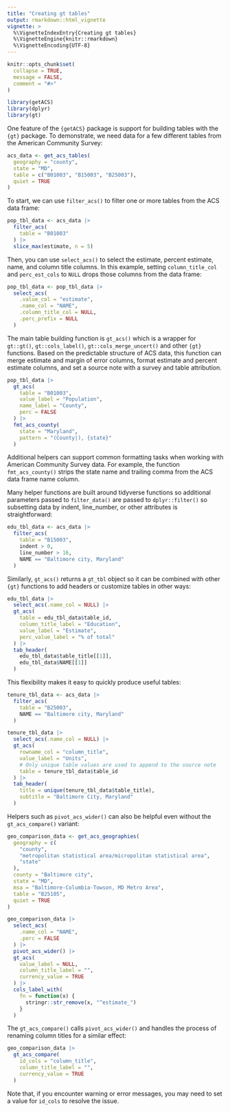 ```yaml
---
title: "Creating gt tables"
output: rmarkdown::html_vignette
vignette: >
  %\VignetteIndexEntry{Creating gt tables}
  %\VignetteEngine{knitr::rmarkdown}
  %\VignetteEncoding{UTF-8}
---
```


```r
knitr::opts_chunk$set(
  collapse = TRUE,
  message = FALSE,
  comment = "#>"
)
```

```r
library(getACS)
library(dplyr)
library(gt)
```

One feature of the `{getACS}` package is support for building tables with the `{gt}` package. To demonstrate, we need data for a few different tables from the American Community Survey:

```r
acs_data <- get_acs_tables(
  geography = "county",
  state = "MD",
  table = c("B01003", "B15003", "B25003"),
  quiet = TRUE
)
```

To start, we can use `filter_acs()` to filter one or more tables from the ACS data frame:

```r
pop_tbl_data <- acs_data |>
  filter_acs(
    table = "B01003"
  ) |>
  slice_max(estimate, n = 5)
```

Then, you can use `select_acs()` to select the estimate, percent estimate, name, and column title columns. In this example, setting `column_title_col` and `perc_est_cols` to `NULL` drops those columns from the data frame:

```r
pop_tbl_data <- pop_tbl_data |>
  select_acs(
    .value_col = "estimate",
    .name_col = "NAME",
    .column_title_col = NULL,
    .perc_prefix = NULL
  )
```

The main table building function is `gt_acs()` which is a wrapper for `gt::gt()`, `gt::cols_label()`, `gt::cols_merge_uncert()` and other `{gt}` functions. Based on the predictable structure of ACS data, this function can merge estimate and margin of error columns, format estimate and percent estimate columns, and set a source note with a survey and table attribution.

```r
pop_tbl_data |>
  gt_acs(
    table = "B01003",
    value_label = "Population",
    name_label = "County",
    perc = FALSE
  ) |>
  fmt_acs_county(
    state = "Maryland",
    pattern = "(County|), {state}"
  )
```

Additional helpers can support common formatting tasks when working with American Community Survey data. For example, the function `fmt_acs_county()`  strips the state name and trailing comma from the ACS data frame name column.

Many helper functions are built around tidyverse functions so additional parameters passed to `filter_data()` are passed to `dplyr::filter()` so subsetting data by indent, line_number, or other attributes is straightforward:

```r
edu_tbl_data <- acs_data |>
  filter_acs(
    table = "B15003",
    indent > 0,
    line_number > 16,
    NAME == "Baltimore city, Maryland"
  )
```

Similarly, `gt_acs()` returns a `gt_tbl` object so it can be combined with other `{gt}` functions to add headers or customize tables in other ways:

```r
edu_tbl_data |>
  select_acs(.name_col = NULL) |>
  gt_acs(
    table = edu_tbl_data$table_id,
    column_title_label = "Education",
    value_label = "Estimate",
    perc_value_label = "% of total"
  ) |>
  tab_header(
    edu_tbl_data$table_title[[1]],
    edu_tbl_data$NAME[[1]]
  )
```

This flexibility makes it easy to quickly produce useful tables:

```r
tenure_tbl_data <- acs_data |>
  filter_acs(
    table = "B25003",
    NAME == "Baltimore city, Maryland"
  )

tenure_tbl_data |>
  select_acs(.name_col = NULL) |>
  gt_acs(
    rowname_col = "column_title",
    value_label = "Units",
    # Only unique table values are used to append to the source note
    table = tenure_tbl_data$table_id
  ) |>
  tab_header(
    title = unique(tenure_tbl_data$table_title),
    subtitle = "Baltimore City, Maryland"
  )
```

Helpers such as `pivot_acs_wider()` can also be helpful even without the `gt_acs_compare()` variant:

```r
geo_comparison_data <- get_acs_geographies(
  geography = c(
    "county",
    "metropolitan statistical area/micropolitan statistical area",
    "state"
  ),
  county = "Baltimore city",
  state = "MD",
  msa = "Baltimore-Columbia-Towson, MD Metro Area",
  table = "B25105",
  quiet = TRUE
)

geo_comparison_data |>
  select_acs(
    .name_col = "NAME",
    .perc = FALSE
  ) |>
  pivot_acs_wider() |>
  gt_acs(
    value_label = NULL,
    column_title_label = "",
    currency_value = TRUE
  ) |>
  cols_label_with(
    fn = function(x) {
      stringr::str_remove(x, "^estimate_")
    }
  )
```

The `gt_acs_compare()` calls `pivot_acs_wider()` and handles the process of renaming column titles for a similar effect:

```r
geo_comparison_data |>
  gt_acs_compare(
    id_cols = "column_title",
    column_title_label = "",
    currency_value = TRUE
  )
```

Note that, if you encounter warning or error messages, you may need to set a value for `id_cols` to resolve the issue.
